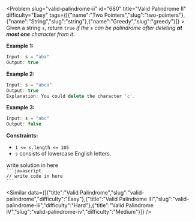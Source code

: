 
<Problem slug="valid-palindrome-ii" id="680" title="Valid Palindrome II" difficulty="Easy" tags={[{"name":"Two Pointers","slug":"two-pointers"},{"name":"String","slug":"string"},{"name":"Greedy","slug":"greedy"}]} >
    Given a string `s`, return `true` _if the_ `s` _can be palindrome after deleting **at most one** character from it_.

**Example 1:**

```javascript 
Input: s = "aba"
Output: true

```

**Example 2:**

```javascript 
Input: s = "abca"
Output: true
Explanation: You could delete the character 'c'.

```

**Example 3:**

```javascript 
Input: s = "abc"
Output: false

```

**Constraints:**

*   `1 <= s.length <= 105`
*   `s` consists of lowercase English letters.
</Problem >

<Solution>
write solution in here
</Solution>

<Code>
```javascript
// write code in here
```
</Code>

<Similar data={[{"title":"Valid Palindrome","slug":"valid-palindrome","difficulty":"Easy"},{"title":"Valid Palindrome III","slug":"valid-palindrome-iii","difficulty":"Hard"},{"title":"Valid Palindrome IV","slug":"valid-palindrome-iv","difficulty":"Medium"}]} />
